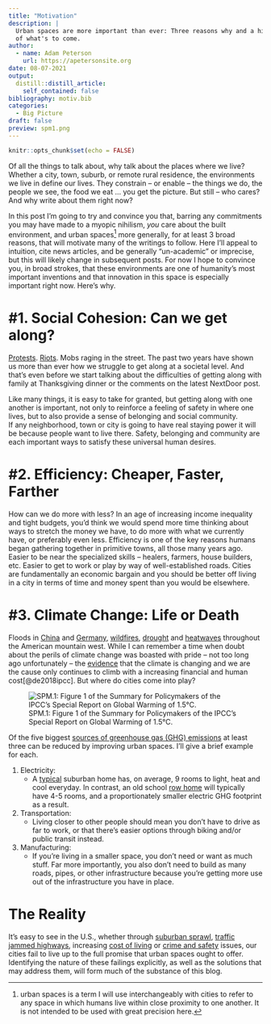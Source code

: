```yaml
---
title: "Motivation"
description: |
  Urban spaces are more important than ever: Three reasons why and a highlight
  of what's to come.
author:
  - name: Adam Peterson 
    url: https://apetersonsite.org
date: 08-07-2021
output:
  distill::distill_article:
    self_contained: false
bibliography: motiv.bib
categories:
  - Big Picture 
draft: false
preview: spm1.png
---
```


```r
knitr::opts_chunk$set(echo = FALSE)
```



Of all the things to talk about, why talk about the places where we live? Whether a city, town, suburb, or remote rural residence, the environments we live in define our lives. They constrain – or enable – the things we do, the people we see, the food we eat ... you get the picture. But still – who cares? And why write about them right now?

In this post I'm going to try and convince you that, barring any commitments you
may have made to a myopic nihilism, *you* care about the built environment, and 
urban spaces^[urban spaces is a term I will use interchangeably with cities to refer to any space in which humans live
within close proximity to one another. It is not intended to be used with great precision here.] more generally, for at least 3 broad reasons, that will motivate
many of the writings to follow. Here I'll appeal to intuition, cite news articles, 
and be generally "un-academic" or imprecise, but this will likely change
in subsequent posts. For now I hope to convince you, in broad strokes, 
that these environments are one of humanity's most important inventions and 
that innovation in this space is especially important right now. Here's why. 

# \#1. Social Cohesion: Can we get along?

[Protests](https://www.nytimes.com/interactive/2020/07/03/us/george-floyd-protests-crowd-size.html). [Riots](https://www.wsj.com/articles/riot-at-the-u-s-capitol-11610068066). 
Mobs raging in the street. 
The past two years have shown us more than ever how we struggle to get along at
a societal level.
And that's even before we start talking about the difficulties of getting along
with family at Thanksgiving dinner or the comments on the latest NextDoor post.

Like many things, it is easy to take for granted, but getting along with one 
another is important, not only to reinforce a feeling of safety in where one lives,
but to also provide a sense of belonging and social community.  
If any neighborhood, town or city is going to have real staying power 
it will be because people want to live there.
Safety, belonging and community are each important ways to satisfy these 
universal human desires.

# \#2. Efficiency: Cheaper, Faster, Farther

How can we do more with less? In an age of increasing income inequality and
tight budgets, you'd think we would spend more time thinking about ways to
stretch the money we have, to do more with what we currently have, or preferably
even less. Efficiency is one of the key reasons humans began gathering together
in primitive towns, all those many years ago.
Easier to be near the specialized skills – healers, farmers, house
builders, etc. Easier to get to work or play by way of well-established roads.
Cities are fundamentally an economic bargain and you should be better off living
in a city in terms of time and money spent than you would be elsewhere.

# \#3. Climate Change: Life or Death

Floods in [China](https://news.google.com/topics/CAAqKAgKIiJDQkFTRXdvTkwyY3ZNVEZxWkdkd05ITjBNUklDWlc0b0FBUAE?hl=en-US&gl=US&ceid=US%3Aen) and [Germany](https://news.google.com/topics/CAAqKAgKIiJDQkFTRXdvTkwyY3ZNVEZ5Y3pJMmN6RmljeElDWlc0b0FBUAE?oc=3&ceid=US:en), [wildfires](https://news.google.com/topics/CAAqKAgKIiJDQkFTRXdvTkwyY3ZNVEZ5Y3pJMmN6RmljeElDWlc0b0FBUAE?oc=3&ceid=US:en), [drought](https://news.google.com/topics/CAAqKAgKIiJDQkFTRXdvTkwyY3ZNVEZ5Y3pJMmN6RmljeElDWlc0b0FBUAE?oc=3&ceid=US:en) and [heatwaves](https://news.google.com/topics/CAAqKAgKIiJDQkFTRXdvTkwyY3ZNVEZ5Y3pJMmN6RmljeElDWlc0b0FBUAE?oc=3&ceid=US:en) throughout the American mountain west. 
While I can remember a time when doubt about the perils of climate change was 
boasted with pride – not too long ago unfortunately – the 
[evidence](https://www.ipcc.ch/sr15/chapter/spm/spm-a/spm1_figure-final-2/) that the
climate is changing and we are the cause only continues to climb with a 
increasing financial and human cost[@de2018ipcc]. But where do cities come into play?

![SPM.1: Figure 1 of the Summary for Policymakers of the IPCC’s Special Report on Global Warming of 1.5°C.](spm1.png)

Of the five biggest [sources of greenhouse gas (GHG) emissions](https://www.breakthroughenergy.org/our-challenge/the-grand-challenges)
at least three can be reduced by improving urban spaces. 
I'll give a brief example for each.


1. Electricity:
   * A [typical](https://qz.com/40707/meet-the-prototypical-american-home-three-bedrooms-two-bathrooms-and-central-air/) suburban home has, on average, 9 rooms to light, heat and cool everyday. 
   In contrast, an old school [row home](https://www.phila.gov/media/20190521124726/Philadelphia_Rowhouse_Manual.pdf)
   will typically have 4-5 rooms, 
   and a proportionately smaller electric GHG footprint as a result.  
  
2. Transportation:
   * Living closer to other people should mean you don't have to drive as far 
   to work, or that there's easier options through biking and/or public transit 
   instead.

3. Manufacturing:
   * If you're living in a smaller space, you don't need or want as much stuff.
   Far more importantly, you also don't need to build as many roads, pipes,
   or other infrastructure because you're getting more use out of the 
   infrastructure you have in place. 
   
# The Reality

It's easy to see in the U.S., whether through [suburban sprawl](https://fivethirtyeight.com/features/how-suburban-are-big-american-cities/), [traffic jammed highways](https://www.forbes.com/sites/niallmccarthy/2020/03/10/traffic-congestion-costs-us-cities-billions-of-dollars-every-year-infographic/?sh=28053bc34ff8), increasing [cost of living](https://www.wsj.com/articles/median-existing-home-price-hit-new-high-in-june-11626963073) or [crime and safety](https://www.cnn.com/2021/04/03/us/us-crime-rate-rise-2020/index.html) 
issues, our cities fail to live up to the full promise that urban spaces ought to offer. 
Identifying the nature of these failings explicitly, as well as the solutions 
that may address them, will form much of the substance of this blog. 